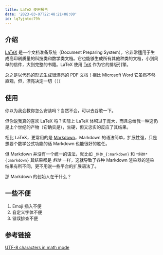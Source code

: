 ```yaml
---
title: LaTeX 使用报告
date: '2023-03-07T22:48:21+08:00'
id: lq7yjntoc79h
---
```


## 介绍

[LaTeX](https://www.latex-project.org) 是一个文档准备系统（Document Preparing System），它非常适用于生成高印刷质量的科技类和数学类文档。它也能够生成所有其他种类的文档，小到简单的信件，大到完整的书籍。LaTeX 使用 [TeX](https://www.tug.org/svn/texlive) 作为它的排版引擎。

总之是以代码的形式生成很漂亮的 PDF 文档！相比 Microsoft Word 它虽然不够直观，但，漂亮决定一切（（（

## 使用

你以为我会教你怎么安装吗？当然不会，可以去谷歌一下。

但你说我真的喜欢 LaTeX 吗？实际上 LaTeX 体积过于庞大，而且总给我一种这仍是上个世纪的产物（它确实是），生硬，但又忠实的反应了其结果。

相比 LaTeX，更常用的是 [Markdown](https://daringfireball.net/projects/markdown)，Markdown 的语法简单，扩展性强，只是想要个数学公式功能的话 Markdown 也能很好的胜任。

但 Markdown 并没有一个统一的语法，就比如 `_斜体_{:markdown}` 和 `*斜体*{:markdown}` 其结果都是 _斜体_ 一样，这就导致了各种 Markdown 渲染器的渲染结果有所不同，更不用说一些平台的扩展语法了。

那 Markdown 的创始人在干什么？

## 一些不便

1. Emoji 插入不便
2. 自定义字体不便
3. 错误排查不便

## 参考链接

[UTF-8 characters in math mode](https://tex.stackexchange.com/questions/270154/utf-8-characters-in-math-mode)
